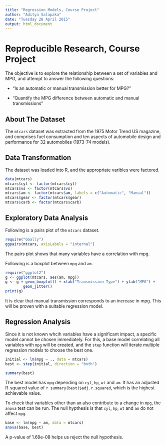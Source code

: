```yaml
---
title: "Regression Models, Course Project"
author: "Aditya Salapaka"
date: "Tuesday 28 April 2015"
output: html_document
---
```


# Reproducible Research, Course Project
The objective is to explore the relationship between a set of variables and MPG,
and attempt to answer the following questions:

* “Is an automatic or manual transmission better for MPG?”

* "Quantify the MPG difference between automatic and manual transmissions"

## About The Dataset
The `mtcars` dataset was extracted from the 1975 Motor Trend US magazine, and
comprises fuel consumption and ten aspects of automobile design and performance
for 32 automobiles (1973-74 models).

## Data Transformation

The dataset was loaded into R, and the appropriate varibles were factored.

```r
data(mtcars)
mtcars$cyl <- factor(mtcars$cyl)
mtcars$vs <- factor(mtcars$vs)
mtcars$am <- factor(mtcars$am, labels = c("Automatic", "Manual"))
mtcars$gear <- factor(mtcars$gear)
mtcars$carb <- factor(mtcars$carb)
```

## Exploratory Data Analysis

Following is a pairs plot of the `mtcars` dataset.
```r
require("GGally")
ggpairs(mtcars, axisLabels = "internal")
```

The pairs plot shows that many variables have a correlation with mpg. 

Following is a boxplot between `mpg` and `am`.

```r
require("ggplot2")
g <- ggplot(mtcars, aes(am, mpg))
g <- g + geom_boxplot() + xlab("Transmission Type") + ylab("MPG") + 
        geom_jitter()
print(g)
```

It is clear that manual transmission corresponds to an increase in mpg. This 
will be proven with a suitable regression model.

## Regression Analysis
Since it is not known whcih variables have a significant impact, a specific 
model cannot be chosen immediately. For this, a base model correlating all 
variables with `mpg` will be created, and the `step` function will iterate 
multiple regression models to choose the best one.

```r
initial <- lm(mpg ~ ., data = mtcars)
best <- step(initial, direction = "both")
```

```r
summary(best)
```


The best model has `mpg` depending on `cyl`, `hp`, `wt` and `am`. It has an 
adjusted R-squared value of `r summary(best)$adj.r.squared`, which is the highest achievable value. 

To check that variables other than `am` also contribute to a change in `mpg`,
the `anova` test can be run. The null hypthesis is that `cyl`, `hp`, `wt` and
`am` do not affect `mpg`.

```r
base <- lm(mpg ~ am, data = mtcars)
anova(base, best)
```

A p-value of 1.69e-08 helps us reject the null hypothesis.

